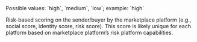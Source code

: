 <ResponseField name="sender_popularity_score" type="string">
Possible values: `high`, `medium`, `low`; example: `high`

Risk-based scoring on the sender/buyer by the marketplace platform (e.g., social score, identity score, risk score). This score is likely unique for each platform based on marketplace platform’s risk platform capabilities.
</ResponseField>
